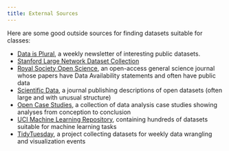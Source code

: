 ```yaml
---
title: External Sources
---
```


Here are some good outside sources for finding datasets suitable for classes:

- [Data is Plural](https://www.data-is-plural.com/), a weekly newsletter of
  interesting public datasets.
- [Stanford Large Network Dataset Collection](https://snap.stanford.edu/data/)
- [Royal Society Open Science](https://royalsocietypublishing.org/journal/rsos),
  an open-access general science journal whose papers have Data Availability
  statements and often have public data
- [Scientific Data](https://www.nature.com/sdata/), a journal publishing
  descriptions of open datasets (often large and with unusual structure)
- [Open Case Studies](https://www.opencasestudies.org/), a collection of data
  analysis case studies showing analyses from conception to conclusion
- [UCI Machine Learning Repository](https://archive.ics.uci.edu/ml/index.php),
  containing hundreds of datasets suitable for machine learning tasks
- [TidyTuesday](https://github.com/rfordatascience/tidytuesday), a project
  collecting datasets for weekly data wrangling and visualization events
